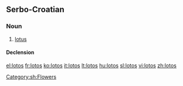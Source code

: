 ==Serbo-Croatian==

===Noun===
{{infl|hr|noun|g=m|head=lȍtos}}

# [[lotus]]

====Declension====
{{sh-decl-noun
|lotos|lotosi
|lotosa|lotosa
|lotosu|lotosima
|lotos|lotose
|lotose|lotosi
|lotosu|lotosima
|lotosom|lotosima
}}

[[Category:sh:Flowers]]

[[el:lotos]]
[[fr:lotos]]
[[ko:lotos]]
[[it:lotos]]
[[lt:lotos]]
[[hu:lotos]]
[[sl:lotos]]
[[vi:lotos]]
[[zh:lotos]]